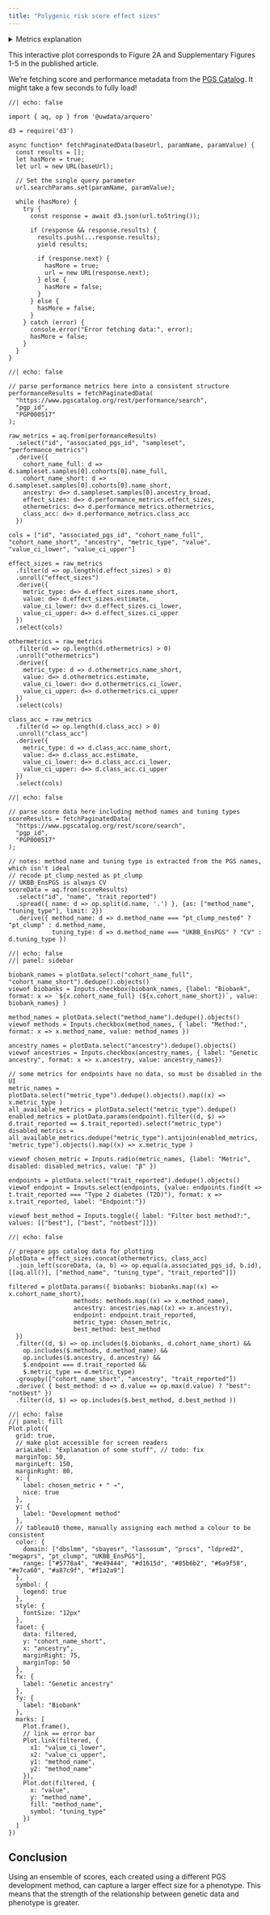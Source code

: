 ```yaml
---
title: "Polygenic risk score effect sizes"
---
```


<details>

<summary>Metrics explanation</summary>

<dl>

<dt>AUC</dt>

<dd>Area Under Receiver Operating Characteristic</dd>

<dd>This metric cares only about relative ordering of observations, and is available only for binary traits.</dd>

<dt>β</dt>

<dd>Standardized regression coefficients. For continuous traits, this is the change in the trait (in standard deviations) per standard deviation of the PGS. For binary traits, this is the change in the log-odds per standard deviation of the PGS.</dd>

<dd>This is the metric that was used for meta-analyses.</dd>

<dt>Odds Ratio (OR)</dt>

<dd>This is the change in the odds ratio per standard deviation of the PGS (exp(β))</dd>

<dt>R²</dt>

<dd>This is the variance explained by the PGS on the observed scale for continuous traits, or on the liability scale for binary traits</dd>

</dl>

</details>

This interactive plot corresponds to Figure 2A and Supplementary Figures 1-5 in the published article.


::: {.callout-tip}

We're fetching score and performance metadata from the [PGS Catalog](https://www.pgscatalog.org/rest/). It might take a few seconds to fully load!

:::


```ojs
//| echo: false

import { aq, op } from '@uwdata/arquero'

d3 = require('d3')

async function* fetchPaginatedData(baseUrl, paramName, paramValue) {
  const results = [];
  let hasMore = true;
  let url = new URL(baseUrl);

  // Set the single query parameter
  url.searchParams.set(paramName, paramValue);

  while (hasMore) {
    try {
      const response = await d3.json(url.toString());

      if (response && response.results) {
        results.push(...response.results);
        yield results;

        if (response.next) {
          hasMore = true;
          url = new URL(response.next);
        } else {
          hasMore = false;
        }
      } else {
        hasMore = false;
      }
    } catch (error) {
      console.error("Error fetching data:", error);
      hasMore = false;
    }
  }
}
```

```ojs
//| echo: false

// parse performance metrics here into a consistent structure
performanceResults = fetchPaginatedData(
  "https://www.pgscatalog.org/rest/performance/search",
  "pgp_id",
  "PGP000517"
);

raw_metrics = aq.from(performanceResults)
  .select("id", "associated_pgs_id", "sampleset", "performance_metrics")
  .derive({
    cohort_name_full: d => d.sampleset.samples[0].cohorts[0].name_full,
    cohort_name_short: d => d.sampleset.samples[0].cohorts[0].name_short,
    ancestry: d=> d.sampleset.samples[0].ancestry_broad,
    effect_sizes: d=> d.performance_metrics.effect_sizes,
    othermetrics: d=> d.performance_metrics.othermetrics,
    class_acc: d=> d.performance_metrics.class_acc
  })

cols = ["id", "associated_pgs_id", "cohort_name_full", "cohort_name_short", "ancestry", "metric_type", "value", "value_ci_lower", "value_ci_upper"]

effect_sizes = raw_metrics
  .filter(d => op.length(d.effect_sizes) > 0)
  .unroll("effect_sizes")
  .derive({
    metric_type: d=> d.effect_sizes.name_short,
    value: d=> d.effect_sizes.estimate,
    value_ci_lower: d=> d.effect_sizes.ci_lower,
    value_ci_upper: d=> d.effect_sizes.ci_upper
  })
  .select(cols)

othermetrics = raw_metrics
  .filter(d => op.length(d.othermetrics) > 0)
  .unroll("othermetrics")
  .derive({
    metric_type: d => d.othermetrics.name_short,
    value: d=> d.othermetrics.estimate,
    value_ci_lower: d=> d.othermetrics.ci_lower,
    value_ci_upper: d=> d.othermetrics.ci_upper
  })
  .select(cols)
  
class_acc = raw_metrics
  .filter(d => op.length(d.class_acc) > 0)
  .unroll("class_acc")
  .derive({
    metric_type: d => d.class_acc.name_short,
    value: d=> d.class_acc.estimate,
    value_ci_lower: d=> d.class_acc.ci_lower,
    value_ci_upper: d=> d.class_acc.ci_upper
  })
  .select(cols)
```


```ojs
//| echo: false

// parse score data here including method names and tuning types
scoreResults = fetchPaginatedData(
  "https://www.pgscatalog.org/rest/score/search",
  "pgp_id",
  "PGP000517"
);

// notes: method name and tuning type is extracted from the PGS names, which isn't ideal
// recode pt_clump_nested as pt_clump
// UKBB_EnsPGS is always CV
scoreData = aq.from(scoreResults)
  .select("id", "name", "trait_reported")
  .spread({ name: d => op.split(d.name, '.') }, {as: ["method_name", "tuning_type"], limit: 2})
  .derive({ method_name: d => d.method_name === "pt_clump_nested" ? "pt_clump" : d.method_name,
            tuning_type: d => d.method_name === "UKBB_EnsPGS" ? "CV" : d.tuning_type })
```


```ojs
//| echo: false
//| panel: sidebar

biobank_names = plotData.select("cohort_name_full", "cohort_name_short").dedupe().objects()
viewof biobanks = Inputs.checkbox(biobank_names, {label: "Biobank", format: x => `${x.cohort_name_full} (${x.cohort_name_short})`, value: biobank_names} )

method_names = plotData.select("method_name").dedupe().objects()
viewof methods = Inputs.checkbox(method_names, { label: "Method:", format: x => x.method_name, value: method_names })

ancestry_names = plotData.select("ancestry").dedupe().objects()
viewof ancestries = Inputs.checkbox(ancestry_names, { label: "Genetic ancestry", format: x => x.ancestry, value: ancestry_names})

// some metrics for endpoints have no data, so must be disabled in the UI
metric_names = plotData.select("metric_type").dedupe().objects().map((x) => x.metric_type )
all_available_metrics = plotData.select("metric_type").dedupe()
enabled_metrics = plotData.params(endpoint).filter((d, $) => d.trait_reported == $.trait_reported).select("metric_type")
disabled_metrics = all_available_metrics.dedupe("metric_type").antijoin(enabled_metrics, "metric_type").objects().map((x) => x.metric_type )

viewof chosen_metric = Inputs.radio(metric_names, {label: "Metric", disabled: disabled_metrics, value: "β" })

endpoints = plotData.select("trait_reported").dedupe().objects()
viewof endpoint = Inputs.select(endpoints, {value: endpoints.find(t => t.trait_reported === "Type 2 diabetes (T2D)"), format: x => x.trait_reported, label: "Endpoint:"})

viewof best_method = Inputs.toggle({ label: "Filter best method?:", values: [["best"], ["best", "notbest"]]})
```

```ojs
//| echo: false

// prepare pgs catalog data for plotting
plotData = effect_sizes.concat(othermetrics, class_acc)
  .join_left(scoreData, (a, b) => op.equal(a.associated_pgs_id, b.id), [[aq.all()], ["method_name", "tuning_type", "trait_reported"]])

filtered = plotData.params({ biobanks: biobanks.map((x) => x.cohort_name_short), 
                  methods: methods.map((x) => x.method_name),
                  ancestry: ancestries.map((x) => x.ancestry),
                  endpoint: endpoint.trait_reported,
                  metric_type: chosen_metric,
                  best_method: best_method
  })
  .filter((d, $) => op.includes($.biobanks, d.cohort_name_short) &&
    op.includes($.methods, d.method_name) &&
    op.includes($.ancestry, d.ancestry) &&
    $.endpoint === d.trait_reported &&
    $.metric_type == d.metric_type) 
  .groupby(["cohort_name_short", "ancestry", "trait_reported"])
  .derive( { best_method: d => d.value == op.max(d.value) ? "best": "notbest" })
  .filter((d, $) => op.includes($.best_method, d.best_method ))    
```

```ojs
//| echo: false
//| panel: fill
Plot.plot({
  grid: true,
  // make plot accessible for screen readers
  ariaLabel: "Explanation of some stuff", // todo: fix
  marginTop: 50,
  marginLeft: 150,
  marginRight: 80,
  x: {
    label: chosen_metric + " →",
    nice: true
  },
  y: {
    label: "Development method"
  },  
  // tableau10 theme, manually assigning each method a colour to be consistent
  color: {
    domain: ["dbslmm", "sbayesr", "lassosum", "prscs", "ldpred2", "megaprs", "pt_clump", "UKBB_EnsPGS"],
    range: ["#5778a4", "#e49444", "#d1615d", "#85b6b2", "#6a9f58", "#e7ca60", "#a87c9f", "#f1a2a9"]
  },
  symbol: {
    legend: true
  },
  style: {
    fontSize: "12px"
  },
  facet: {
    data: filtered, 
    y: "cohort_name_short", 
    x: "ancestry",
    marginRight: 75,
    marginTop: 50
  },
  fx: {
    label: "Genetic ancestry"
  },
  fy: {
    label: "Biobank"
  },
  marks: [
    Plot.frame(),
    // link == error bar
    Plot.link(filtered, {
      x1: "value_ci_lower",
      x2: "value_ci_upper",
      y1: "method_name",
      y2: "method_name"
    }),
    Plot.dot(filtered, {
      x: "value", 
      y: "method_name",
      fill: "method_name",
      symbol: "tuning_type"
    })
  ]
})

```

## Conclusion

Using an ensemble of scores, each created using a different PGS development method, can capture a larger effect size for a phenotype. This means that the strength of the relationship between genetic data and phenotype is greater.
